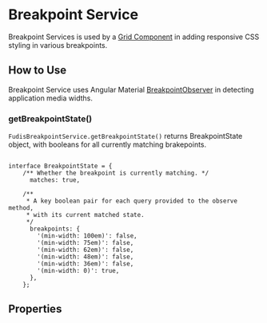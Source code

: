 
<Meta title="Services/Breakpoint" />

# Breakpoint Service

Breakpoint Services is used by a [Grid Component](/docs/components-grid-grid--documentation) in adding responsive CSS styling in various breakpoints.

## How to Use

Breakpoint Service uses Angular Material [BreakpointObserver](https://v6.material.angular.io/cdk/layout/overview) in detecting application media widths.

### getBreakpointState()

`FudisBreakpointService.getBreakpointState()` returns BreakpointState object, with booleans for all currently matching brakepoints.

```

interface BreakpointState = {
    /** Whether the breakpoint is currently matching. */
      matches: true,

    /**
     * A key boolean pair for each query provided to the observe method,
     * with its current matched state.
     */
      breakpoints: {
        '(min-width: 100em)': false,
        '(min-width: 75em)': false,
        '(min-width: 62em)': false,
        '(min-width: 48em)': false,
        '(min-width: 36em)': false,
        '(min-width: 0)': true,
      },
    };

```

## Properties

<ArgTypes of={FudisBreakpointService} />
